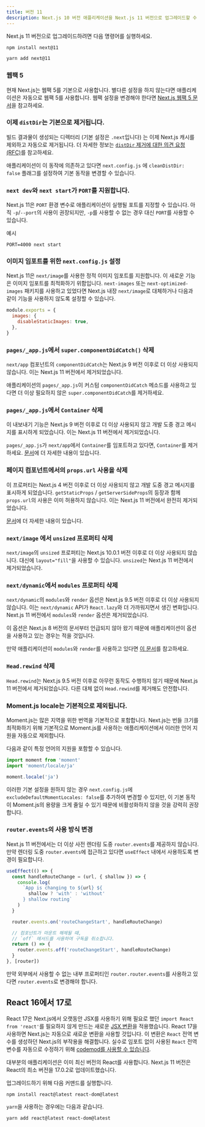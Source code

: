 ```yaml
---
title: 버전 11
description: Next.js 10 버전 애플리케이션을 Next.js 11 버전으로 업그레이드할 수 있습니다.
---
```


Next.js 11 버전으로 업그레이드하려면 다음 명령어를 실행하세요.

```bash filename="Terminal"
npm install next@11

yarn add next@11
```

### 웹팩 5

현재 Next.js는 웹팩 5를 기본으로 사용합니다. 별다른 설정을 하지 않는다면 애플리케이션은 자동으로 웹팩 5를 사용합니다. 웹팩 설정을 변경해야 한다면 [Next.js 웹팩 5 문서](/docs/messages/웹팩5)을 참고하세요.

### 이제 `distDir`는 기본으로 제거됩니다.

빌드 결과물이 생성되는 디렉터리 (기본 설정은 `.next`입니다) 는 이제 Next.js 캐시를 제외하고 자동으로 제거됩니다. 더 자세한 정보는 [`distDir` 제거에 대한 의견 요청(RFC)](https://github.com/vercel/next.js/discussions/6009)를 참고하세요.

애플리케이션이 이 동작에 의존하고 있다면 `next.config.js` 에 `cleanDistDir: false` 플래그를 설정하여 기본 동작을 변경할 수 있습니다.

### `next dev`와 `next start`가 `PORT`를 지원합니다.

Next.js 11은 `PORT` 환경 변수로 애플리케이션이 실행될 포트를 지정할 수 있습니다. 아직 `-p`/`--port`의 사용이 권장되지만, `-p`를 사용할 수 없는 경우 대신 `PORT`를 사용할 수 있습니다.

예시

```
PORT=4000 next start
```

### 이미지 임포트를 위한 `next.config.js` 설정

Next.js 11은 `next/image`를 사용한 정적 이미지 임포트를 지원합니다. 이 새로운 기능은 이미지 임포트를 최적화하기 위함입니다. `next-images` 또는 `next-optimized-images` 패키지를 사용하고 있었다면 Next.js 내장 `next/image`로 대체하거나 다음과 같이 기능을 사용하지 않도록 설정할 수 있습니다.

```js filename="next.config.js"
module.exports = {
  images: {
    disableStaticImages: true,
  },
}
```

### `pages/_app.js`에서 `super.componentDidCatch()` 삭제

`next/app` 컴포넌트의 `componentDidCatch`는 Next.js 9 버전 이후로 더 이상 사용되지 않습니다. 이는 Next.js 11 버전에서 제거되었습니다.

애플리케이션의 `pages/_app.js`이 커스텀 `componentDidCatch` 메소드를 사용하고 있다면 더 이상 필요하지 않은 `super.componentDidCatch`를 제거하세요.

### `pages/_app.js`에서 `Container` 삭제

이 내보내기 기능은 Next.js 9 버전 이후로 더 이상 사용되지 않고 개발 도중 경고 메시지를 표시하게 되었습니다. 이는 Next.js 11 버전에서 제거되었습니다.

`pages/_app.js`가 `next/app`에서 `Container`를 임포트하고 있다면, `Container`를 제거하세요. [문서](/docs/messages/app-container-deprecated)에 더 자세한 내용이 있습니다.

### 페이지 컴포넌트에서의 `props.url` 사용을 삭제

이 프로퍼티는 Next.js 4 버전 이후로 더 이상 사용되지 않고 개발 도중 경고 메시지를 표시하게 되었습니다. `getStaticProps` / `getServerSideProps`의 등장과 함께 `props.url`의 사용은 이미 허용하지 않습니다. 이는 Next.js 11 버전에서 완전히 제거되었습니다.

[문서](/docs/messages/url-deprecated)에 더 자세한 내용이 있습니다.

### `next/image` 에서 `unsized` 프로퍼티 삭제

`next/image`의 `unsized` 프로퍼티는 Next.js 10.0.1 버전 이후로 더 이상 사용되지 않습니다. 대신에 `layout="fill"`을 사용할 수 있습니다. `unsized`는 Next.js 11 버전에서 제거되었습니다.

### `next/dynamic`에서 `modules` 프로퍼티 삭제

`next/dynamic`의 `modules`와 `render` 옵션은 Next.js 9.5 버전 이후로 더 이상 사용되지 않습니다. 이는 `next/dynamic` API가 `React.lazy`와 더 가까워지면서 생긴 변화입니다. Next.js 11 버전에서 `modules`와 `render` 옵션은 제거되었습니다.

이 옵션은 Next.js 8 버전의 문서부터 언급되지 않아 왔기 때문에 애플리케이션이 옵션을 사용하고 있는 경우는 적을 것입니다.

만약 애플리케이션이 `modules`와 `render`를 사용하고 있다면 [이 문서](/docs/messages/next-dynamic-modules)를 참고하세요.

### `Head.rewind` 삭제

`Head.rewind`는 Next.js 9.5 버전 이후로 아무런 동작도 수행하지 않기 때문에 Next.js 11 버전에서 제거되었습니다. 다른 대체 없이 `Head.rewind`를 제거해도 안전합니다.

### Moment.js locale는 기본적으로 제외됩니다.

Moment.js는 많은 지역을 위한 번역을 기본적으로 포함합니다. Next.js는 번들 크기를 최적화하기 위해 기본적으로 Moment.js를 사용하는 애플리케이션에서 이러한 언어 지원을 자동으로 제외합니다.

다음과 같이 특정 언어의 지원을 포함할 수 있습니다.

```js
import moment from 'moment'
import 'moment/locale/ja'

moment.locale('ja')
```

이러한 기본 설정을 원하지 않는 경우 `next.config.js`에 `excludeDefaultMomentLocales: false`를 추가하여 변경할 수 있지만, 이 기본 동작이 Moment.js의 용량을 크게 줄일 수 있기 때문에 비활성화하지 않을 것을 강력히 권장합니다.

### `router.events`의 사용 방식 변경

Next.js 11 버전에서는 더 이상 사전 렌더링 도중 `router.events`를 제공하지 않습니다. 만약 렌더링 도중 `router.events`에 접근하고 있다면 `useEffect` 내에서 사용하도록 변경이 필요합니다.

```js
useEffect(() => {
  const handleRouteChange = (url, { shallow }) => {
    console.log(
      `App is changing to ${url} ${
        shallow ? 'with' : 'without'
      } shallow routing`
    )
  }

  router.events.on('routeChangeStart', handleRouteChange)

  // 컴포넌트가 마운트 해제될 때,
  // `off` 메서드를 사용하여 구독을 취소합니다.
  return () => {
    router.events.off('routeChangeStart', handleRouteChange)
  }
}, [router])
```

만약 외부에서 사용할 수 없는 내부 프로퍼티인 `router.router.events`를 사용하고 있다면 `router.events`로 변경해야 합니다.

## React 16에서 17로

React 17은 Next.js에서 오랫동안 JSX를 사용하기 위해 필요로 했던 `import React from 'react'`를 필요하지 않게 만드는 새로운 [JSX 변환](https://reactjs.org/blog/2020/09/22/introducing-the-new-jsx-transform.html)을 적용했습니다. React 17을 사용하면 Next.js는 자동으로 새로운 변환을 사용할 것입니다. 이 변환은 `React` 전역 변수를 생성하던 Next.js의 부작용을 해결합니다. 실수로 임포트 없이 사용된 `React` 전역 변수를 자동으로 수정하기 위해 [codemod를 사용할 수 있습니다](/docs/pages/building-your-application/upgrading/codemods#add-missing-react-import).

대부분의 애플리케이션은 이미 최신 버전의 React를 사용합니다. Next.js 11 버전은 React의 최소 버전을 17.0.2로 업데이트했습니다.

업그레이드하기 위해 다음 커맨드를 실행합니다.

```
npm install react@latest react-dom@latest
```

`yarn`을 사용하는 경우에는 다음과 같습니다.

```
yarn add react@latest react-dom@latest
```
